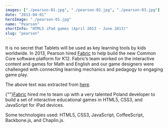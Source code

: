 ```yaml
---
images: ["./pearson-01.jpg", "./pearson-02.jpg", "./pearson-03.jpg"]
date: "2013-04-01"
heroImage: "./pearson-01.jpg"
name: "Pearson"
shortInfo: "HTML5 iPad games (April 2013 - June 2013)"
slug: "pearson"
---
```



It is no secret that Tablets will be used as key learning tools by kids worldwide. In 2013, Pearson hired <a href="https://web.archive.org/web/20150817082021/http://www.fabricinteractive.com/" target="_blank">Fabric</a> to help build the new Common Core software platform for K12. Fabric’s team worked on the interactive content and games for Math and English and our game designers were challenged with connecting learning mechanics and pedagogy to engaging game play.

The above text was extracted from <a href='https://web.archive.org/web/20150817082021/http://www.fabricinteractive.com/#works-top' target='_blank'>here</a>.

{""}<a href="https://web.archive.org/web/20150817082021/http://www.fabricinteractive.com/" target="_blank">Fabric</a> hired me to team up with a very talented Poland developer to build a set of interactive educational games in HTML5, CSS3, and JavaScript for iPad devices.

Some technologies used: HTML5, CSS3, JavaScript, CoffeeScript, Backbone.js, and Chaplin.js.

<br />
<br />

<FlexBoxRowSpaceBetween>
  <LinkButtonLeftArrowIcon
    align-self="flex-start"
    text="Fanswell"
    to="/portfolio/fanswell/"
  />
  <LinkButtonRightArrowIcon
    align-self="flex-end"
    text="Bienal 2012"
    to="/portfolio/bienal2012/"
  />
</FlexBoxRowSpaceBetween>
